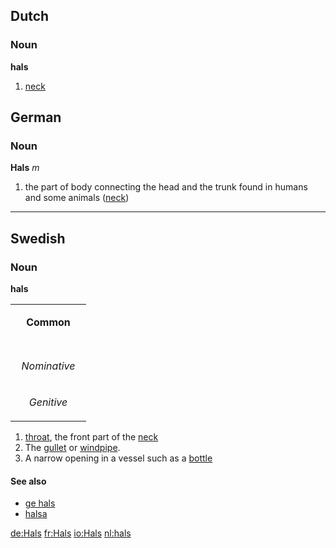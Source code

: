 ==Dutch==
===Noun===
'''hals'''

# [[neck]]

==German==
===Noun===
'''Hals''' ''m''

# the part of body connecting the head and the trunk found in humans and some animals ([[neck]])

----
==Swedish==
===Noun===
'''hals'''
{| border=1 cellspacing=0
| bgcolor="#FFFFF0" colspan=5 align=center | '''Common'''
|-
|- bgcolor="#FFFFF0" align=center
! rowspan=2 | 
| colspan=2 width=105| Singular 
| colspan=2 | Plural
|- bgcolor="#FFFFF0" align=center
| width=105 | ''Indefinite'' 
| width=105 | ''Definite'' 
| width=105 |  ''Indefinite'' 
|  width=105 | ''Definite''
|- align=center
| width=105 bgcolor="#FFFFF0" | ''Nominative'' 
| [[hals]]
| [[halsen]]
| [[halsar]]
| [[halsarna]]
|- align=center
| width=105 bgcolor="#FFFFF0" | ''Genitive'' 
| [[hals]]
| [[halsens]]
| [[halsars]]
| [[halsarnas]]
|}

#[[throat]], the front part of the [[neck]]
# The [[gullet]] or [[windpipe]].
# A narrow opening in a vessel such as a [[bottle]]
====See also====
*[[ge hals]]
*[[halsa]]

[[de:Hals]]
[[fr:Hals]]
[[io:Hals]]
[[nl:hals]]
